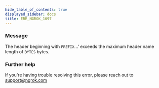 ```yaml
---
hide_table_of_contents: true
displayed_sidebar: docs
title: ERR_NGROK_1697
---
```


### Message

The header beginning with `PREFIX`...' exceeds the maximum header name length of `BYTES` bytes.

<ErrorDetails />

### Further help

If you're having trouble resolving this error, please reach out to [support@ngrok.com](mailto:support@ngrok.com?subject=Help%20with%20ERR_NGROK_1697)
